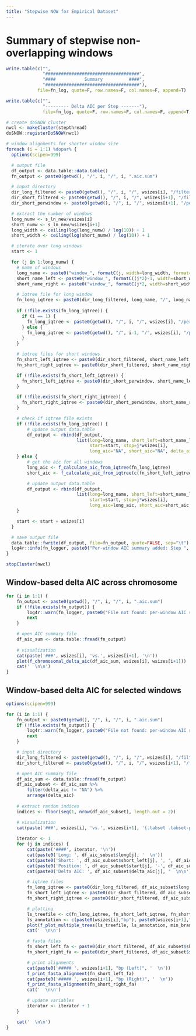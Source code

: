 ```yaml
---
title: "Stepwise NOW for Empirical Dataset"
---
```


# Summary of stepwise non-overlapping windows
```r
write.table(c("",
              "####################################",
              "####           Summary          ####",
              "####################################"),
            file=fn_log, quote=F, row.names=F, col.names=F, append=T)
```

```r
write.table(c("",
              "--------- Delta AIC per Step -------"),
              file=fn_log, quote=F, row.names=F, col.names=F, append=T)

# create doSNOW cluster
nwcl <- makeCluster(stepthread)
doSNOW::registerDoSNOW(nwcl)

# window alignments for shorter window size
foreach (i = 1:1) %dopar% {
  options(scipen=999)

  # output file
  df_output <- data.table::data.table()
  fn_output <- paste0(getwd(), "/", i, "/", i, ".aic.sum")

  # input directory
  dir_long_filtered <- paste0(getwd(), "/", i, "/", wsizes[i], "/filtered/")
  dir_short_filtered <- paste0(getwd(), "/", i, "/", wsizes[i+1], "/filtered/")
  dir_short_perwindow <- paste0(getwd(), "/", i, "/", wsizes[i+1], "/perwindow/")

  # extract the number of windows
  long_numw <- s_ln_new/wsizes[i]
  short_numw <- s_ln_new/wsizes[i+1]
  long_width <- ceiling(log(long_numw) / log(10)) + 1
  short_width <- ceiling(log(short_numw) / log(10)) + 1

  # iterate over long windows
  start <- 1

  for (j in 1:long_numw) {
    # name of windows
    long_name <- paste0("window_", formatC(j, width=long_width, format="d", flag="0"))
    short_name_left <- paste0("window_", formatC((j*2)-1, width=short_width, format="d", flag="0"))
    short_name_right <- paste0("window_", formatC(j*2, width=short_width, format="d", flag="0"))

    # iqtree file for long window
    fn_long_iqtree <- paste0(dir_long_filtered, long_name, "/", long_name, ".fa.iqtree")
    
    if (!file.exists(fn_long_iqtree)) {
      if (i == 1) {
        fn_long_iqtree <- paste0(getwd(), "/", i, "/", wsizes[i], "/perwindow/", long_name, "/", long_name, ".fa.iqtree")
      } else {
        fn_long_iqtree <- paste0(getwd(), "/", i-1, "/", wsizes[i], "/perwindow/", long_name, "/", long_name, ".fa.iqtree")
      }
    }

    # iqtree files for short windows
    fn_short_left_iqtree <- paste0(dir_short_filtered, short_name_left, "/", short_name_left, ".fa.iqtree")
    fn_short_right_iqtree <- paste0(dir_short_filtered, short_name_right, "/", short_name_right, ".fa.iqtree")

    if (!file.exists(fn_short_left_iqtree)) {
      fn_short_left_iqtree <- paste0(dir_short_perwindow, short_name_left, "/", short_name_left, ".fa.iqtree")
    }

    if (!file.exists(fn_short_right_iqtree)) {
      fn_short_right_iqtree <- paste0(dir_short_perwindow, short_name_right, "/", short_name_right, ".fa.iqtree")
    }

    # check if iqtree file exists
    if (!file.exists(fn_long_iqtree)) {
        # update output data.table
        df_output <- rbind(df_output,
                           list(long=long_name, short_left=short_name_left, short_right=short_name_right,
                                start=start, stop=j*wsizes[i],
                                long_aic="NA", short_aic="NA", delta_aic="NA"))
    } else {
        # get the aic for all windows
        long_aic <- f_calculate_aic_from_iqtree(fn_long_iqtree)
        short_aic <- f_calculate_aic_from_iqtree(c(fn_short_left_iqtree, fn_short_right_iqtree))

        # update output data.table
        df_output <- rbind(df_output,
                           list(long=long_name, short_left=short_name_left, short_right=short_name_right,
                                start=start, stop=j*wsizes[i],
                                long_aic=long_aic, short_aic=short_aic, delta_aic=short_aic-long_aic))
    }

    start <- start + wsizes[i]
  }

  # save output file
  data.table::fwrite(df_output, file=fn_output, quote=FALSE, sep="\t")
  log4r::info(fn_logger, paste0("Per-window AIC summary added: Step ", i, "."))
}

stopCluster(nwcl)
```

## Window-based delta AIC across chromosome {.tabset}
```r
for (i in 1:1) {
    fn_output <- paste0(getwd(), "/", i, "/", i, ".aic.sum")
    if (!file.exists(fn_output)) {
        log4r::warn(fn_logger, paste0("File not found: per-window AIC summary for step ", i, ". Skipped."))
        next
    }

    # open AIC summary file
    df_aic_sum <- data.table::fread(fn_output)
    
    # visualization
    cat(paste('###', wsizes[i], 'vs.', wsizes[i+1], '\n'))
    plot(f_chromosomal_delta_aic(df_aic_sum, wsizes[i], wsizes[i+1]))
    cat('  \n\n')
}
```

## Window-based delta AIC for selected windows {.tabset}
```r
options(scipen=999)

for (i in 1:1) {
    fn_output <- paste0(getwd(), "/", i, "/", i, ".aic.sum")
    if (!file.exists(fn_output)) {
        log4r::warn(fn_logger, paste0("File not found: per-window AIC summary for step ", i, ". Skipped."))
        next
    }

    # input directory
    dir_long_filtered <- paste0(getwd(), "/", i, "/", wsizes[i], "/filtered/")
    dir_short_filtered <- paste0(getwd(), "/", i, "/", wsizes[i+1], "/filtered/")

    # open AIC summary file
    df_aic_sum <- data.table::fread(fn_output)
    df_aic_subset <- df_aic_sum %>%
        filter(delta_aic != "NA") %>%
        arrange(delta_aic)
    
    # extract random indices
    indices <- floor(seq(1, nrow(df_aic_subset), length.out = 2))

    # visualization
    cat(paste('###', wsizes[i], 'vs.', wsizes[i+1], '{.tabset .tabset-pills} \n'))
    
    iterator <- 1
    for (j in indices) {
        cat(paste('####', iterator, '\n'))
        cat(paste0('Long: ', df_aic_subset$long[j], '  \n'))
        cat(paste0('Short: ', df_aic_subset$short_left[j], ', ', df_aic_subset$short_right[j], '  \n'))
        cat(paste0('Position: ', df_aic_subset$start[j], '-', df_aic_subset$stop[j], 'bp  \n'))
        cat(paste0('Delta AIC: ', df_aic_subset$delta_aic[j], '  \n\n'))

        # iqtree files
        fn_long_iqtree <- paste0(dir_long_filtered, df_aic_subset$long[j], "/", df_aic_subset$long[j], ".fa.treefile")
        fn_short_left_iqtree <- paste0(dir_short_filtered, df_aic_subset$short_left[j], "/", df_aic_subset$short_left[j], ".fa.treefile")
        fn_short_right_iqtree <- paste0(dir_short_filtered, df_aic_subset$short_right[j], "/", df_aic_subset$short_right[j], ".fa.treefile")

        # plotting
        ls_treefile <- c(fn_long_iqtree, fn_short_left_iqtree, fn_short_right_iqtree)
        ls_annotation <- c(paste0(wsizes[i],"bp"), paste0(wsizes[i+1],"bp (Left)"), paste0(wsizes[i+1],"bp (Right)"))
        plot(f_plot_multiple_trees(ls_treefile, ls_annotation, min_branch_support))
        cat('  \n\n')

        # fasta files
        fn_short_left_fa <- paste0(dir_short_filtered, df_aic_subset$short_left[j], "/", df_aic_subset$short_left[j], ".fa")
        fn_short_right_fa <- paste0(dir_short_filtered, df_aic_subset$short_right[j], "/", df_aic_subset$short_right[j], ".fa")

        # print alignments
        cat(paste0('##### ', wsizes[i+1], "bp (Left)", '  \n'))
        f_print_fasta_alignment(fn_short_left_fa)
        cat(paste0('##### ', wsizes[i+1], "bp (Right)", '  \n'))
        f_print_fasta_alignment(fn_short_right_fa)
        cat('  \n\n')

        # update variables
        iterator <- iterator + 1
    }

    cat('  \n\n')
}
```